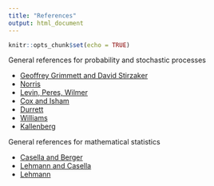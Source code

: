 ```yaml
---
title: "References"
output: html_document
---
```


```r
knitr::opts_chunk$set(echo = TRUE)
```

General references for probability and stochastic processes

*  [Geoffrey Grimmett and David Stirzaker](https://zbmath.org/?q=an%3A1437.60004)
*  [Norris](https://zbmath.org/?q=an%3A0873.60043)
*  [Levin, Peres, Wilmer](https://zbmath.org/?q=an%3A1160.60001)
*  [Cox and Isham](https://zbmath.org/?q=an%3A0441.60053)
*  [Durrett](https://zbmath.org/?q=an%3A1202.60001)
*  [Williams](https://zbmath.org/?q=an%3A0722.60001)
*  [Kallenberg](https://zbmath.org/?q=an%3A7301635)

General references for mathematical statistics

*  [Casella and Berger](https://zbmath.org/?q=an%3A0699.62001)
*  [Lehmann and Casella](https://zbmath.org/?q=an%3A0916.62017)
*  [Lehmann](https://zbmath.org/?q=an%3A0089.14102)
